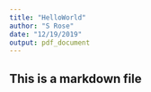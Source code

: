 ```yaml
---
title: "HelloWorld"
author: "S Rose"
date: "12/19/2019"
output: pdf_document
---
```


## This is a markdown file

